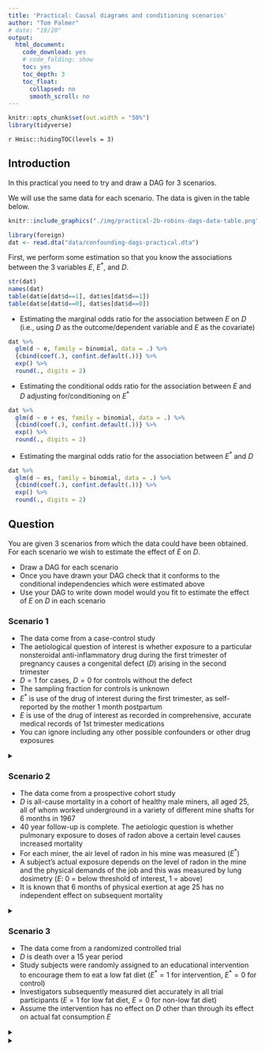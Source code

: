 ```yaml
---
title: 'Practical: Causal diagrams and conditioning scenarios'
author: "Tom Palmer"
# date: "19/20"
output:
  html_document:
    code_download: yes
    # code_folding: show
    toc: yes
    toc_depth: 3
    toc_float:
      collapsed: no
      smooth_scroll: no
---
```


```r
knitr::opts_chunk$set(out.width = "50%")
library(tidyverse)
```

`r Hmisc::hidingTOC(levels = 3)`

## Introduction

In this practical you need to try and draw a DAG for 3 scenarios.

We will use the same data for each scenario. The data is given in the table below.

```r
knitr::include_graphics("./img/practical-2b-robins-dags-data-table.png")
```

```r
library(foreign)
dat <- read.dta("data/confounding-dags-practical.dta")
```

First, we perform some estimation so that you know the associations between the 3 variables $E$, $E^*$, and $D$.

```r
str(dat)
names(dat)
table(dat$e[dat$d==1], dat$es[dat$d==1])
table(dat$e[dat$d==0], dat$es[dat$d==0])
```

* Estimating the marginal odds ratio for the association between $E$ on $D$ (i.e., using $D$ as the outcome/dependent variable and $E$ as the covariate)

```r
dat %>% 
  glm(d ~ e, family = binomial, data = .) %>% 
  {cbind(coef(.), confint.default(.))} %>% 
  exp() %>% 
  round(., digits = 2)
```

* Estimating the conditional odds ratio for the association between $E$ and $D$ adjusting for/conditioning on $E^*$

```r
dat %>% 
  glm(d ~ e + es, family = binomial, data = .) %>% 
  {cbind(coef(.), confint.default(.))} %>% 
  exp() %>% 
  round(., digits = 2)
```

<!-- * Showing that we get equivalent ORs in both `es` subgroups -->

<!-- ```{r} -->
<!-- dat %>% -->
<!--   group_by(es) %>% -->
<!--   group_modify(~ broom::tidy(glm(d ~ e, family = binomial, data = .x),  -->
<!--                              conf.int = TRUE, exponentiate = TRUE)) %>% -->
<!--   select(es, term, estimate, conf.low, conf.high) %>% -->
<!--   mutate_at(vars(c("estimate", "conf.low", "conf.high")), round, 2) -->
<!-- ``` -->

* Estimating the marginal odds ratio for the association between $E^*$ and $D$

```r
dat %>% 
  glm(d ~ es, family = binomial, data = .) %>% 
  {cbind(coef(.), confint.default(.))} %>% 
  exp() %>% 
  round(., digits = 2)
```

## Question
You are given 3 scenarios from which the data could have been obtained. For each scenario we wish to estimate the effect of $E$ on $D$.

- Draw a DAG for each scenario
- Once you have drawn your DAG check that it conforms to the conditional independencies which were estimated above
- Use your DAG to write down model would you fit to estimate the effect of $E$ on $D$ in each scenario


### Scenario 1

- The data come from a case-control study
-	The aetiological question of interest is whether exposure to a particular nonsteroidal anti-inflammatory drug during the first trimester of pregnancy causes a congenital defect ($D$) arising in the second trimester
-	$D=1$ for cases, $D=0$ for controls without the defect
-	The sampling fraction for controls is unknown
-	$E^*$ is use of the drug of interest during the first trimester, as self-reported by the mother 1 month postpartum
-	$E$ is use of the drug of interest as recorded in comprehensive, accurate medical records of 1st trimester medications
-	You can ignore including any other possible confounders or other drug exposures

<details>
<summary></summary>
```r
knitr::include_graphics("./img/practical-2b-robins-dags-dag-6.png")
```

- The model to fit is the marginal model of $D$ regressed upon $E$. We do not need to adjust for $E^*$ which would be a collider in this model
- The arrow from E-D must go in this directions because the medical records were created in the first trimester, before the development of the defect in the second trimester
- Taking a medicine will cause a woman to report taking it hence $E-E^*$
- Since woman's self-report $E^*$ is obtained after birth then the arrow goes from D to $E^*$. We know this marginal association exists in the data.
</details>

### Scenario 2

-	The data come from a prospective cohort study
-	$D$ is all-cause mortality in a cohort of healthy male miners, all aged 25, all of whom worked underground in a variety of different mine shafts for 6 months in 1967
-	40 year follow-up is complete. The aetiologic question is whether pulmonary exposure to doses of radon above a certain level causes increased mortality
-	For each miner, the air level of radon in his mine was measured ($E^*$)
-	A subject’s actual exposure depends on the level of radon in the mine and the physical demands of the job and this was measured by lung dosimetry ($E$: 0 = below threshold of interest, 1 = above)
-	It is known that 6 months of physical exertion at age 25 has no independent effect on subsequent mortality

<details>
<summary></summary>
```r
knitr::include_graphics("./img/practical-2b-robins-dags-dag-7.png")
```

- The model to fit is $D$ regressed upon $E$ and $E^*$
- Adjustment for $E^*$ is required to block the backdoor pathway $E$--$E^*$--Mine--Silica--$D$
</details>


### Scenario 3

-	The data come from a randomized controlled trial
-	$D$ is death over a 15 year period
-	Study subjects were randomly assigned to an educational intervention to encourage them to eat a low fat diet ($E^*=1$ for intervention, $E^*=0$ for control)
-	Investigators subsequently measured diet accurately in all trial participants ($E=1$ for low fat diet, $E=0$ for non-low fat diet)
-	Assume the intervention has no effect on $D$ other than through its effect on actual fat consumption $E$

<details>
<summary></summary>
```r
knitr::include_graphics("./img/practical-2b-robins-dags-dag-8.png")
```

- Given this DAG the marginal association between $E^*$ and $D$ gives us the best estimate of the true assocation between $E$ and $D$
- This is because $E^*$ is independent of the possible confounding factors between the non-randomly allocated $E$ and $D$
- This is the DAG for an instrumental variable analysis
- Use of randomized treatment status to correct for non-compliance has used as an instrumental variable to estimate treatment effects in the analysis of clinical trials
</details>

<details>
<summary></summary>
These questions and answers are taken from: Robins JM. Data, Design, and Background Knowledge in Etiologic Inference, Epidemiology, 2001, 11, 313--320. https://doi.org/10.1097/00001648-200105000-00011
</details>
